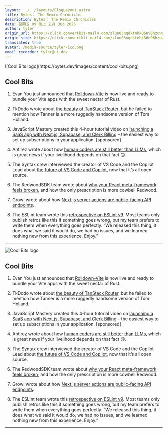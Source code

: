 ```yaml
---
layout: ../../layouts/BlogLayout.astro
title: Bytes： The Remix Chronicles
description: Bytes： The Remix Chronicles
date: 星期五 09 晚上 五月 30o 2025
author: tyler
origin_url: https://click.convertkit-mail4.com/zlun03nqdktnhk86n96hzuwzgng00f6/g3hnhwumn0qoqdbr/aHR0cHM6Ly9ieXRlcy5kZXYvYXJjaGl2ZXMvMzk2
origin_site: https://click.convertkit-mail4.com/zlun03nqdktnhk86n96hzuwzgng00f6/g3hnhwumn0qoqdbr/aHR0cHM6Ly9ieXRlcy5kZXYvYXJjaGl2ZXMvMzk2
translated: true
avatar: /media-source/tyler-ico.png
email_recorder: tyler@ui.dev
---
```



<Reference client:only="react" title="Bytes： The Remix Chronicles" url="https://click.convertkit-mail4.com/zlun03nqdktnhk86n96hzuwzgng00f6/g3hnhwumn0qoqdbr/aHR0cHM6Ly9ieXRlcy5kZXYvYXJjaGl2ZXMvMzk2" />

<Detail client:only="react">
	![Cool Bits logo](https://bytes.dev/images/content/cool-bits.png)

## Cool Bits

1.  Evan You just announced that [Rolldown-Vite](https://click.convertkit-mail4.com/zlun03nqdktnhk86n96hzuwzgng00f6/dphehmuek2pwpdfm/aHR0cHM6Ly92b2lkemVyby5kZXYvcG9zdHMvYW5ub3VuY2luZy1yb2xsZG93bi12aXRl) is now live and ready to bundle your Vite apps with the sweet nectar of Rust.
    
2.  TkDodo wrote about [the beauty of TanStack Router](https://click.convertkit-mail4.com/zlun03nqdktnhk86n96hzuwzgng00f6/e0hph0u7edrwr6c8/aHR0cHM6Ly90a2RvZG8uZXUvYmxvZy90aGUtYmVhdXR5LW9mLXRhbi1zdGFjay1yb3V0ZXI=), but he failed to mention how Tanner is a more ruggedly handsome version of Tom Holland.
    
3.  JavaScript Mastery created this 4-hour tutorial video on [launching a SaaS app with Next.js, Supabase, and Clerk Billing](https://click.convertkit-mail4.com/zlun03nqdktnhk86n96hzuwzgng00f6/7qh7h2u98xnpnlsz/aHR0cHM6Ly93d3cueW91dHViZS5jb20vd2F0Y2g_dj1YVWtOUi1KZkh3bw==) – the easiest way to set up subscriptions in your application. \[sponsored\]
    
4.  Antirez wrote about how [human coders are still better than LLMs](https://click.convertkit-mail4.com/zlun03nqdktnhk86n96hzuwzgng00f6/owhkhwuwn0qlqdtv/aHR0cHM6Ly9hbnRpcmV6LmNvbS9uZXdzLzE1Mw==), which is great news if your livelihood depends on that fact 🙃.
    
5.  The Syntax crew interviewed the creator of VS Code and the Copilot Lead about [the future of VS Code and Copilot](https://click.convertkit-mail4.com/zlun03nqdktnhk86n96hzuwzgng00f6/z2hgh7ue7mlrlvap/aHR0cHM6Ly93d3cueW91dHViZS5jb20vd2F0Y2g_dj1HTW1hWVVjZE15VQ==), now that it’s all open source.
    
6.  The RedwoodSDK team wrote about [why your React meta-framework feels broken](https://click.convertkit-mail4.com/zlun03nqdktnhk86n96hzuwzgng00f6/p8hehqu4dpq5qwhq/aHR0cHM6Ly9yd3Nkay5jb20vYmxvZy95b3VyLXJlYWN0LW1ldGEtZnJhbWV3b3JrLWZlZWxzLWJyb2tlbg==), and how the only prescription is more cowbell Redwood.
    
7.  Growl wrote about how [Next.js server actions are public-facing API endpoints](https://click.convertkit-mail4.com/zlun03nqdktnhk86n96hzuwzgng00f6/x0hph3uez4qdq5h5/aHR0cHM6Ly9ncm93bC5kZXYvYmxvZy9uZXh0anMtc2VydmVyLWFjdGlvbnMv).
    
8.  The ESLint team wrote this [retrospective on ESLint v9](https://click.convertkit-mail4.com/zlun03nqdktnhk86n96hzuwzgng00f6/6qhehoulw39699co/aHR0cHM6Ly9lc2xpbnQub3JnL2Jsb2cvMjAyNS8wNS9lc2xpbnQtdjkuMC4wLXJldHJvc3BlY3RpdmUv). Most teams only publish retros like this if something goes wrong, but my team prefers to write them when everything goes perfectly. “We released this thing, it does what we said it would do, we had no issues, and we learned nothing new from this experience. Enjoy.”
    

* * *


</Detail>

![Cool Bits logo](https://bytes.dev/images/content/cool-bits.png)

## Cool Bits

1. Evan You just announced that [Rolldown-Vite](https://click.convertkit-mail4.com/zlun03nqdktnhk86n96hzuwzgng00f6/dphehmuek2pwpdfm/aHR0cHM6Ly92b2lkemVyby5kZXYvcG9zdHMvYW5ub3VuY2luZy1yb2xsZG93bi12aXRl) is now live and ready to bundle your Vite apps with the sweet nectar of Rust.

2. TkDodo wrote about [the beauty of TanStack Router](https://click.convertkit-mail4.com/zlun03nqdktnhk86n96hzuwzgng00f6/e0hph0u7edrwr6c8/aHR0cHM6Ly90a2RvZG8uZXUvYmxvZy90aGUtYmVhdXR5LW9mLXRhbi1zdGFjay1yb3V0ZXI=), but he failed to mention how Tanner is a more ruggedly handsome version of Tom Holland.

3. JavaScript Mastery created this 4-hour tutorial video on [launching a SaaS app with Next.js, Supabase, and Clerk Billing](https://click.convertkit-mail4.com/zlun03nqdktnhk86n96hzuwzgng00f6/7qh7h2u98xnpnlsz/aHR0cHM6Ly93d3cueW91dHViZS5jb20vd2F0Y2g_dj1YVWtOUi1KZkh3bw==) – the easiest way to set up subscriptions in your application. \[sponsored]

4. Antirez wrote about how [human coders are still better than LLMs](https://click.convertkit-mail4.com/zlun03nqdktnhk86n96hzuwzgng00f6/owhkhwuwn0qlqdtv/aHR0cHM6Ly9hbnRpcmV6LmNvbS9uZXdzLzE1Mw==), which is great news if your livelihood depends on that fact 🙃.

5. The Syntax crew interviewed the creator of VS Code and the Copilot Lead about [the future of VS Code and Copilot](https://click.convertkit-mail4.com/zlun03nqdktnhk86n96hzuwzgng00f6/z2hgh7ue7mlrlvap/aHR0cHM6Ly93d3cueW91dHViZS5jb20vd2F0Y2g_dj1HTW1hWVVjZE15VQ==), now that it’s all open source.

6. The RedwoodSDK team wrote about [why your React meta-framework feels broken](https://click.convertkit-mail4.com/zlun03nqdktnhk86n96hzuwzgng00f6/p8hehqu4dpq5qwhq/aHR0cHM6Ly9yd3Nkay5jb20vYmxvZy95b3VyLXJlYWN0LW1ldGEtZnJhbWV3b3JrLWZlZWxzLWJyb2tlbg==), and how the only prescription is more cowbell Redwood.

7. Growl wrote about how [Next.js server actions are public-facing API endpoints](https://click.convertkit-mail4.com/zlun03nqdktnhk86n96hzuwzgng00f6/x0hph3uez4qdq5h5/aHR0cHM6Ly9ncm93bC5kZXYvYmxvZy9uZXh0anMtc2VydmVyLWFjdGlvbnMv).

8. The ESLint team wrote this [retrospective on ESLint v9](https://click.convertkit-mail4.com/zlun03nqdktnhk86n96hzuwzgng00f6/6qhehoulw39699co/aHR0cHM6Ly9lc2xpbnQub3JnL2Jsb2cvMjAyNS8wNS9lc2xpbnQtdjkuMC4wLXJldHJvc3BlY3RpdmUv). Most teams only publish retros like this if something goes wrong, but my team prefers to write them when everything goes perfectly. “We released this thing, it does what we said it would do, we had no issues, and we learned nothing new from this experience. Enjoy.”

***


